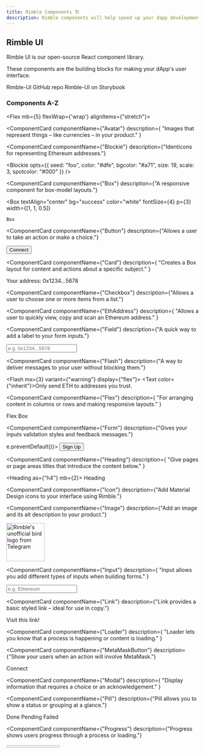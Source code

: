 ```yaml
---
title: Rimble Components 🏗
description: Rimble components will help speed up your dapp development and provide research-based UX to improve engagement.
---
```



## Rimble UI

Rimble UI is our open-source React component library.

These components are the building blocks for making your dApp's user interface.

<Box mx={3} my={2}>
  <Link
    title="Get the code at GitHub"
    target="_blank"
    href="https://github.com/ConsenSys/rimble-ui"
  >
    <Flex alignItems="center" p={3}
    borderRadius="2"
    bg={"near-white"}>
      Rimble-UI GitHub repo
      <Icon name="Launch" ml={2} size="14px" />
    </Flex>
  </Link>
</Box>
<Box mx={3}>
  <Link
    title="View the rimble-ui components in Storybook"
    target="_blank"
    href="https://rimble-ui-storybook.netlify.com/"
  >
    <Flex alignItems="center" p={3}
    borderRadius="2"
    bg={"near-white"}>
      Rimble-UI on Storybook
      <Icon name="Launch" ml={2} size="14px" />
    </Flex>
  </Link>
</Box>

### Components A-Z

<Flex mb={5} flexWrap={'wrap'} alignItems={"stretch"}>

<ComponentCard
  componentName={"Avatar"}
  description={
    "Images that represent things – like currencies – in your product."
  }
>
  <Avatar
    size="large"
    src="https://airswap-token-images.s3.amazonaws.com/DAI.png"
  />
</ComponentCard>

<ComponentCard
  componentName={"Blockie"}
  description={"Identicons for representing Ethereum addresses."}
>
  <Blockie
    opts={{
      seed: "foo",
      color: "#dfe",
      bgcolor: "#a71",
      size: 19,
      scale: 3,
      spotcolor: "#000"
    }}
  />
</ComponentCard>

<ComponentCard
  componentName={"Box"}
  description={"A responsive component for box-model layouts."}
>
  <Box
    textAlign="center"
    bg="success"
    color="white"
    fontSize={4}
    p={3}
    width={[1, 1, 0.5]}
  >
    Box
  </Box>
</ComponentCard>

<ComponentCard
  componentName={"Button"}
  description={"Allows a user to take an action or make a choice."}
>
  <Button>Connect</Button>
</ComponentCard>

<ComponentCard
  componentName={"Card"}
  description={
    "Creates a Box layout for content and actions about a specific subject."
  }
>
  <Card mx={3}>
    <Flex>
      <Box>
        <Blockie seed="asdsad" />
      </Box>
      <Box>
        <Text caps fontSize={0} fontWeight={4} ml={3}>
          Your address:
        </Text>
        <Text ml={3}>0x1234...5678</Text>
      </Box>
    </Flex>
  </Card>
</ComponentCard>

<ComponentCard
  componentName={"Checkbox"}
  description={"Allows a user to choose one or more items from a list."}
>
  <Checkbox defaultChecked label="Ether" required={true} mr={4} />
  <Checkbox label="EOS" required={true} />
</ComponentCard>

<ComponentCard
  componentName={"EthAddress"}
  description={
    "Allows a user to quickly view, copy and scan an Ethereum address."
  }
>
  <EthAddress mx={3} address="0x9505C8Fc1aD98b0aC651b91245d02D055fEc8E49" />
</ComponentCard>

<ComponentCard
  componentName={"Field"}
  description={"A quick way to add a label to your form inputs."}
>
  <Field label="Public address">
    <Input type="text" required={true} placeholder="e.g. 0x1234...5678" />
  </Field>
</ComponentCard>

<ComponentCard
  componentName={"Flash"}
  description={"A way to deliver messages to your user without blocking them."}
>
  <Flash mx={3} variant={"warning"} display={"flex"}>
    <Box mr={3}>
      <Icon name="Warning" />
    </Box>
    <Box mr={3}>
      <Text color={"inherit"}>Only send ETH to addresses you trust.</Text>
    </Box>
  </Flash>
</ComponentCard>

<ComponentCard
  componentName={"Flex"}
  description={
    "For arranging content in columns or rows and making responsive layouts."
  }
>
  <Flex>
    <Box p={3} mr={3} width={1 / 2} color="white" bg="primary">
      Flex
    </Box>
    <Box p={3} width={1 / 2} color="white" bg="success">
      Box
    </Box>
  </Flex>
</ComponentCard>

<ComponentCard
  componentName={"Form"}
  description={"Gives your inputs validation styles and feedback messages."}
>
  <Form onSubmit={e => e.preventDefault()}>
    <Form.Field label="Email" width={1}>
      <Form.Input type="email" required width={1} />
    </Form.Field>
    <Form.Field label="Password" width={1}>
      <Form.Input type="password" required width={1} />
    </Form.Field>
    <Box>
      <Form.Check label="Remember me?" mb={3} />
    </Box>
    <Button type="submit" width={1}>
      Sign Up
    </Button>
  </Form>
</ComponentCard>

<ComponentCard
  componentName={"Heading"}
  description={
    "Give pages or page areas titles that introduce the content below."
  }
>
  <Heading as={"h4"} mb={2}>
    Heading
  </Heading>
</ComponentCard>

<ComponentCard
  componentName={"Icon"}
  description={"Add Material Design icons to your interface using Rimble."}
>
  <Icon name="Code" color="primary" ml={0} size="24px" />
</ComponentCard>

<ComponentCard
  componentName={"Image"}
  description={"Add an image and its alt description to your product."}
>
  <Image
    alt="Rimble's unofficial bird logo from Telegram"
    borderRadius={8}
    height="100px"
    src="/images/rimble-unofficial-logo.png"
  />
</ComponentCard>

<ComponentCard
  componentName={"Input"}
  description={
    "Input allows you add different types of inputs when building forms."
  }
>
  <Input type="search" required={true} placeholder="e.g. Ethereum" />
</ComponentCard>

<ComponentCard
  componentName={"Link"}
  description={"Link provides a basic styled link – ideal for use in copy."}
>
  <Link href="#!" target="_blank" title="This link goes somewhere">
    Visit this link!
  </Link>
</ComponentCard>

<ComponentCard
  componentName={"Loader"}
  description={
    "Loader lets you know that a process is happening or content is loading."
  }
>
  <Loader size="100px" />
</ComponentCard>

<ComponentCard
  componentName={"MetaMaskButton"}
  description={"Show your users when an action will involve MetaMask."}
>
  <MetaMaskButton mx={2}>Connect</MetaMaskButton>
</ComponentCard>

<ComponentCard
  componentName={"Modal"}
  description={
    "Display information that requires a choice or an acknowledgement."
  }
></ComponentCard>

<ComponentCard
  componentName={"Pill"}
  description={"Pill allows you to show a status or grouping at a glance."}
>
  <Pill color="green" mr={2}>
    Done
  </Pill>
  <Pill color="blue" mr={2}>
    Pending
  </Pill>
  <Pill color="danger">Failed</Pill>
</ComponentCard>

<ComponentCard
  componentName={"Progress"}
  description={"Progress shows users progress through a process or loading."}
>
  <Progress value={0.5} />
</ComponentCard>

<ComponentCard
  componentName={"QR"}
  description={
    "QR allows you provide a QR code for a string – like an Ethereum address."
  }
>
  <QR size="80px" value="0xAc03BB73b6a9e108530AFf4Df5077c2B3D481e5A" />
</ComponentCard>

<ComponentCard
  componentName={"Radio button"}
  description={"Allows a user to choose only one item from a list."}
>
  <Radio label="Radio button" my={2} />
</ComponentCard>

  <ComponentCard componentName={"Select"} description={"Allows a user to choose from a drop-down list."}>

        <Field label="Choose your currency">
          <Select
            required={true}
            options={[
              { value: "eth", label: "Ether" },
              { value: "btc", label: "Bitcoin" },
              { value: "gno", label: "Gnosis" },
              { value: "gnt", label: "Golem" },
              { value: "rep", label: "Augur" }
            ]}
          />
        </Field>

  </ComponentCard>

<ComponentCard
  componentName={"Slider"}
  description={"Allows a user to control a value using a slider."}
>
  <Slider bg={"near-white"} min={"0"} max={"100"} step={"10"} />
</ComponentCard>

<ComponentCard
  componentName={"Table"}
  description={"Allows a user to compare data in your product."}
>
  <Table mx={3}>
    <thead>
      <tr>
        <th>Tx hash</th>
        <th>Value</th>
      </tr>
    </thead>
    <tbody>
      <tr>
        <td>0xeb...cc0</td>
        <td>0.10 ETH</td>
      </tr>
    </tbody>
  </Table>
</ComponentCard>

<ComponentCard
  componentName={"Text"}
  description={
    "Text allows you to control the presentation of your copy content."
  }
>
  <Text fontSize="1">Tell your friends about Rimble.</Text>
</ComponentCard>

<ComponentCard
  componentName={"Textarea"}
  description={"Textarea gives you a long-form free-text input for your forms."}
>
  <Textarea placeholder="Start typing..." rows={4} />
</ComponentCard>

<ComponentCard
  componentName={"ToastMessage"}
  description={"Provide your users with an unimportant temporary message."}
>
  <ToastMessage message={"Welcome to my dapp"} icon={"Mood"} my={3} />
</ComponentCard>

<ComponentCard
  componentName={"Tooltip"}
  description={
    "Give your user extra information about something on the interface."
  }
>
  <Tooltip message="0xAc03BB73b6a9e108530AFf4Df5077c2B3D481e5A" placement="top">
    <Link>0xAc03...1e5A</Link>
  </Tooltip>
</ComponentCard>

  <ComponentCard componentName={"UPortButton"} description={"Show your users when an action will involve uPort."}>
    <UPortButton mx={2}>Connect</UPortButton>
  </ComponentCard>
</Flex>

## Web3 Components

<Box borderRadius="2" bg={"near-white"}>
  <Box mx={3} mt={4}>
    👉
    <Button.Text
      title="Get the code at GitHub"
      target="_blank"
      as="a"
      href="https://github.com/ConsenSys/rimble-web3-components"
    >
      <Flex alignItems="center">
        Web3 Components GitHub repo
        <Icon name="Launch" ml={2} size="14px" />
      </Flex>
    </Button.Text>
  </Box>
</Box>

### Components A-Z

- [`ConnectionBanner`](/components/web3-components/ConnectionBanner)
- [`NetworkIndicator`](/components/web3-components/NetworkIndicator)
